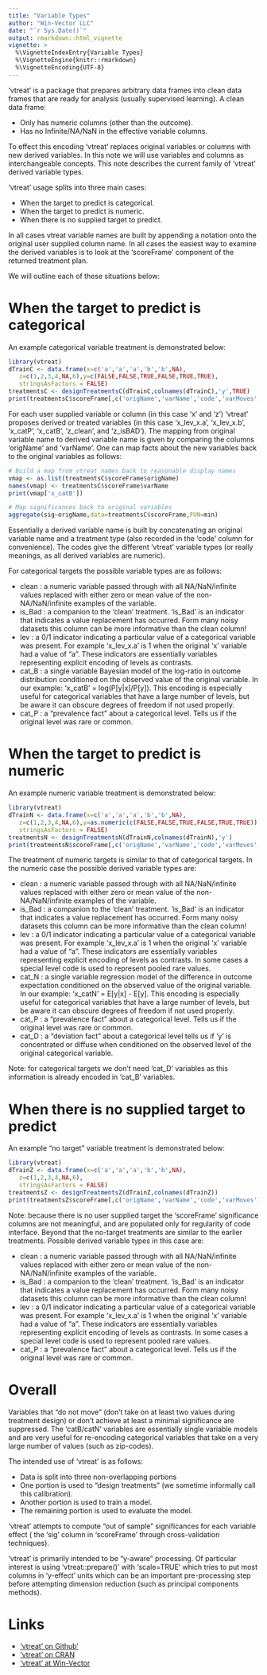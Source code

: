 ```yaml
---
title: "Variable Types"
author: "Win-Vector LLC"
date: "`r Sys.Date()`"
output: rmarkdown::html_vignette
vignette: >
  %\VignetteIndexEntry{Variable Types}
  %\VignetteEngine{knitr::rmarkdown}
  %\VignetteEncoding{UTF-8}
---
```


'vtreat' is a package that prepares arbitrary data frames into
clean data frames that are ready for analysis (usually supervised 
learning).  A clean data
frame:

- Only has numeric columns (other than the outcome).
- Has no Infinite/NA/NaN in the effective variable columns.

To effect this encoding 'vtreat' replaces original variables or columns with new
derived variables.  In this note we will use variables and columns as interchangeable
concepts.  This note describes the current family of 'vtreat' derived variable 
types.

'vtreat' usage splits into three main cases: 

  *  When the target to predict is categorical.
  *  When the target to predict is numeric.
  *  When there is no supplied target to predict.
  
In all cases vtreat variable names are built by appending a notation 
onto the original user supplied column name.  In all cases the easiest
way to examine the derived variables is to look at the 'scoreFrame' component
of the returned treatment plan.

We will outline each of these situations below:

# When the target to predict is categorical

An example categorical variable treatment is demonstrated below:

```r
library(vtreat)
dTrainC <- data.frame(x=c('a','a','a','b','b',NA),
   z=c(1,2,3,4,NA,6),y=c(FALSE,FALSE,TRUE,FALSE,TRUE,TRUE),
   stringsAsFactors = FALSE)
treatmentsC <- designTreatmentsC(dTrainC,colnames(dTrainC),'y',TRUE)
print(treatmentsC$scoreFrame[,c('origName','varName','code','varMoves','sig')])
```

For each user supplied variable or column (in this case 'x' and 'z') 'vtreat'
proposes derived or treated variables (in this case 'x\_lev\_x.a', 
'x\_lev\_x.b', 'x\_catP', 'x\_catB', 'z\_clean', and 'z\_isBAD').  The mapping
from original variable name to derived variable name is given by comparing the
columns 'origName' and 'varName'.  One can map facts about the new variables
back to the original variables as follows:

```r
# Build a map from vtreat names back to reasonable display names
vmap <- as.list(treatmentsC$scoreFrame$origName)
names(vmap) <- treatmentsC$scoreFrame$varName
print(vmap['x_catB'])

# Map significances back to original variables
aggregate(sig~origName,data=treatmentsC$scoreFrame,FUN=min)
```

Essentially a derived variable name is built by concatenating an original variable name and
a treatment type (also recorded in the 'code' column for convenience).  The codes
give the different 'vtreat' variable types (or really meanings, as all derived
variables are numeric).

For categorical targets the possible variable types are as follows:

  *  clean : a numeric variable passed through with all NA/NaN/infinite values replaced with either zero or mean value of the non-NA/NaN/infinite examples of the variable.
  *  is\_Bad : a companion to the 'clean' treatment.  'is\_Bad' is an indicator that indicates a value replacement has occurred.  Form many noisy datasets this column can be more informative than the clean column!
  *  lev : a 0/1 indicator indicating a particular value of a categorical variable was present.  For example 'x\_lev\_x.a' is 1 when the original 'x' variable had a value of "a".  These indicators are essentially variables representing explicit encoding of levels as contrasts.
  *  cat\_B : a single variable Bayesian model of the log-ratio in outcome distribution conditioned on the observed value of the original variable.  In our example: 'x\_catB' = log(P[y|x]/P[y]).  This encoding is especially useful for categorical variables that have a large number of levels, but be aware it can obscure degrees of freedom if not used properly.
  *  cat\_P : a "prevalence fact" about a categorical level.  Tells us if the original level was rare or common.

# When the target to predict is numeric

An example numeric variable treatment is demonstrated below:

```r
library(vtreat)
dTrainN <- data.frame(x=c('a','a','a','b','b',NA),
   z=c(1,2,3,4,NA,6),y=as.numeric(c(FALSE,FALSE,TRUE,FALSE,TRUE,TRUE)),
   stringsAsFactors = FALSE)
treatmentsN <- designTreatmentsN(dTrainN,colnames(dTrainN),'y')
print(treatmentsN$scoreFrame[,c('origName','varName','code','varMoves','sig')])
```

The treatment of numeric targets is similar to that of categorical targets.  In the numeric
case the possible derived variable types are:

  *  clean : a numeric variable passed through with all NA/NaN/infinite values replaced with either zero or mean value of the non-NA/NaN/infinite examples of the variable.
  *  is\_Bad : a companion to the 'clean' treatment.  'is\_Bad' is an indicator that indicates a value replacement has occurred.  Form many noisy datasets this column can be more informative than the clean column!
  *  lev : a 0/1 indicator indicating a particular value of a categorical variable was present.  For example 'x\_lev\_x.a' is 1 when the original 'x' variable had a value of "a".  These indicators are essentially variables representing explicit encoding of levels as contrasts.  In some cases a special level code is used to represent pooled rare values.
  *  cat\_N : a single variable regression model of the difference in outcome expectation conditioned on the observed value of the original variable.  In our example: 'x\_catN' = E[y|x] - E[y].  This encoding is especially useful for categorical variables that have a large number of levels, but be aware it can obscure degrees of freedom if not used properly.
  *  cat\_P : a "prevalence fact" about a categorical level.  Tells us if the original level was rare or common.
  *  cat\_D : a "deviation fact" about a categorical level tells us if 'y' is concentrated or diffuse when conditioned on the observed level of the original categorical variable.
  
Note: for categorical targets we don't need 'cat\_D' variables as this information is
already encoded in 'cat\_B' variables.


# When there is no supplied target to predict

An example "no target" variable treatment is demonstrated below:

```r
library(vtreat)
dTrainZ <- data.frame(x=c('a','a','a','b','b',NA),
   z=c(1,2,3,4,NA,6),
   stringsAsFactors = FALSE)
treatmentsZ <- designTreatmentsZ(dTrainZ,colnames(dTrainZ))
print(treatmentsZ$scoreFrame[,c('origName','varName','code','varMoves')])
```

Note: because there is no user supplied target the 'scoreFrame' significance
columns are not meaningful, and are populated only for regularity of 
code interface.  Beyond that the no-target treatments are similar to the earlier treatments.
Possible derived variable types in this case are:

  *  clean : a numeric variable passed through with all NA/NaN/infinite values replaced with either zero or mean value of the non-NA/NaN/infinite examples of the variable.
  *  is\_Bad : a companion to the 'clean' treatment.  'is\_Bad' is an indicator that indicates a value replacement has occurred.  Form many noisy datasets this column can be more informative than the clean column!
  *  lev : a 0/1 indicator indicating a particular value of a categorical variable was present.  For example 'x\_lev\_x.a' is 1 when the original 'x' variable had a value of "a".  These indicators are essentially variables representing explicit encoding of levels as contrasts. In some cases a special level code is used to represent pooled rare values.
  *  cat\_P : a "prevalence fact" about a categorical level.  Tells us if the original level was rare or common.

# Overall

Variables that "do not move" (don't take on at least two values during treatment design)
or don't achieve at least a minimal significance are suppressed.  The 'catB/catN' variables
are essentially single variable models and are very useful for re-encoding categorical
variables that take on a very large number of values (such as zip-codes).

The intended use of 'vtreat' is as follows:

  *  Data is split into three non-overlapping portions
  *  One portion is used to "design treatments" (we sometime informally call this calibration).
  *  Another portion is used to train a model.
  *  The remaining portion is used to evaluate the model.
  
'vtreat' attempts to compute "out of sample" significances for each variable effect (
the 'sig' column in 'scoreFrame' through cross-validation techniques).
  
'vtreat' is primarily intended to be "y-aware" processing.  Of particular interest is
using 'vtreat::prepare()' with 'scale=TRUE' which tries to put most columns in 'y-effect'
units which can be an important pre-processing step before attempting dimension reduction
(such as principal components methods).

# Links

  *  ['vtreat' on Github'](https://github.com/WinVector/vtreat)
  *  ['vtreat' on CRAN](https://cran.r-project.org/package=vtreat)
  *  ['vtreat' at Win-Vector](http://www.win-vector.com/blog/tag/variable-treatment/)


